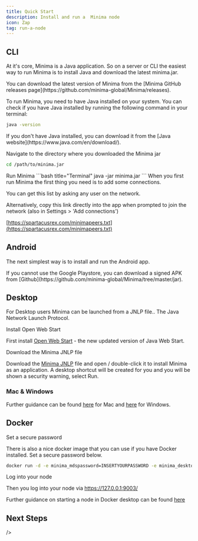 ---
title: Quick Start
description: Install and run a  Minima node
icon: Zap
tag: run-a-node
---

## CLI

At it's core, Minima is a Java application. So on a server or CLI the easiest way to run Minima is to install Java and download the latest minima.jar.

<Callout title="Note" type="info">
  You can download the latest version of Minima from the [Minima GitHub releases
  page](https://github.com/minima-global/Minima/releases).

</Callout>

To run Minima, you need to have Java installed on your system. You can check if you have Java installed by running the following command in your terminal:

```bash title="Terminal"
java -version
```

<Callout title="Note" type="info">
  If you don't have Java installed, you can download it from the [Java
  website](https://www.java.com/en/download/).
</Callout>

<Steps>

<Step>

<Heading as="h3">Navigate to the directory where you downloaded the Minima jar</Heading>

```bash title="Terminal"
cd /path/to/minima.jar
```

</Step>

  <Step>
<Heading as="h3">Run Minima</Heading>
  ```bash title="Terminal"
    java -jar minima.jar
```

<Callout title="Tip" type="info">
 When you first run Minima the first thing you need is to add some connections.

You can get this list by asking any user on the network.

Alternatively, copy this link directly into the app when prompted to join the network (also in Settings > 'Add connections')

[https://spartacusrex.com/minimapeers.txt](https://spartacusrex.com/minimapeers.txt)

</Callout>
  </Step> 
</Steps>

## Android

The next simplest way is to install and run the Android app.

<a href="https://play.google.com/store/apps/details?id=com.minima.android">
<GoogelPlayIcon />
</a>

<Callout title="Note" type="info">
  If you cannot use the Google Playstore, you can download a signed APK from [Github](https://github.com/minima-global/Minima/tree/master/jar).
</Callout>

## Desktop 

For Desktop users Minima can be launched from a JNLP file.. The Java Network Launch Protocol.

<Steps>

<Step>

<Heading as="h3">Install Open Web Start</Heading>

First install [Open Web Start](https://openwebstart.com/download/) - the new updated version of Java Web Start.

</Step>

<Step>

<Heading as="h3">Download the Minima JNLP file</Heading>

Download the [Minima JNLP](https://www.spartacusrex.com/javaws/minima.jnlp) file and open / double-click it to install Minima as an application. A desktop shortcut will be created for you and you will be shown a security warning, select Run.

</Step>

</Steps>

### Mac & Windows
Further guidance can be found [here](/docs/run-a-node/mac) for Mac and [here](/docs/run-a-node/windows) for Windows.

## Docker 

<Steps>

<Step>

<Heading as="h3">Set a secure password</Heading>

There is also a nice docker image that you can use if you have Docker installed. Set a secure password below.

```bash title="Terminal"
docker run -d -e minima_mdspassword=INSERTYOURPASSWORD -e minima_desktop=true -v ~/minimadocker:/home/minima/data -p 9001-9003:9001-9003 --restart unless-stopped --name minima minimaglobal/minima:latest
```

</Step>

<Step>

<Heading as="h3">Log into your node</Heading>



Then you log into your node via https://127.0.0.1:9003/

Further guidance on starting a node in Docker desktop can be found [here](/docs/run-a-node/docker-desktop)

</Step>

</Steps>

## Next Steps

 <Cards>
  <Card
    title="Join the network"
    description="Join the Minima network"
    href="/docs/user-guides/jointhenetwork"

/>

  <Card
    title="Lock your wallet"
    description="Learn how to lock your wallet"
    href="/docs/user-guides/lock-your-wallet"
/>

  <Card
    title="Secure your seedphrase"
    description="Learn how to secure your seedphrase"
    href="/docs/user-guides/secure-your-seedphrase"
  />
  <Card
    href="/docs/user-guides/set-your-profile"
    title="Set your profile"
    description="Learn how to set your profile"
  />
</Cards>
